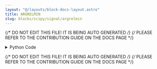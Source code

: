 ```yaml
---
layout: "@/layouts/block-docs-layout.astro"
title: ARGRELMIN
slug: blocks/scipy/signal/argrelmin
---
```


{/* DO NOT EDIT THIS FILE! IT IS BEING AUTO GENERATED */}
{/* PLEASE REFER TO THE CONTRIBUTION GUIDE ON THE DOCS PAGE */}


<PythonDocsDisplay docstring={docstring} />

<details>
<summary>Python Code</summary>

```python
from flojoy import OrderedPair, flojoy, Matrix, Scalar
import numpy as np
from collections import namedtuple
from typing import Literal

import scipy.signal


@flojoy
def ARGRELMIN(
    default: OrderedPair | Matrix,
    axis: int = 0,
    order: int = 1,
    mode: str = "clip",
) -> OrderedPair | Matrix | Scalar:
    """The ARGRELMIN node is based on a numpy or scipy function.

    The description of that function is as follows:

        Calculate the relative minima of 'data'.

    Parameters
    ----------
    data : ndarray
        Array in which to find the relative minima.
    axis : int, optional
        Axis over which to select from 'data'. Default is 0.
    order : int, optional
        How many points on each side to use for the comparison
        to consider "comparator(n, n+x)" to be True.
    mode : str, optional
        How the edges of the vector are treated.
        Available options are 'wrap' (wrap around) or 'clip' (treat overflow
        as the same as the last (or first) element).
        Default 'clip'. See numpy.take.

    Returns
    -------
    DataContainer
        type 'ordered pair', 'scalar', or 'matrix'
    """

    result = OrderedPair(
        x=default.x,
        y=scipy.signal.argrelmin(
            data=default.y,
            axis=axis,
            order=order,
            mode=mode,
        ),
    )

    return result

```

[Find this Flojoy Block on GitHub](https://github.com/flojoy-ai/blocks/blob/main/blocks/SCIPY/SIGNAL/ARGRELMIN/ARGRELMIN.py)

</details>

{/* DO NOT EDIT THIS FILE! IT IS BEING AUTO GENERATED */}
{/* PLEASE REFER TO THE CONTRIBUTION GUIDE ON THE DOCS PAGE */}
